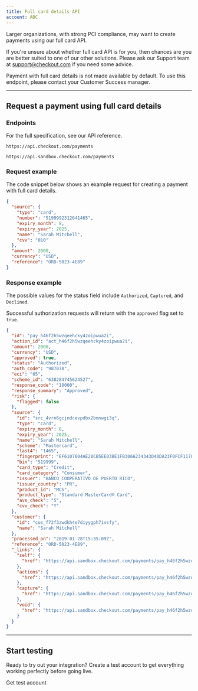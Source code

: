 ```yaml
--- 
title: Full card details API
account: ABC
---
```


Larger organizations, with strong PCI compliance, may want to create payments using our full card API.

<TipBox variant="note">

If you're unsure about whether full card API is for you, then chances are you are better suited to one of our other solutions. Please ask our Support team at <ExternalLink href="mailto:support@checkout.com">support@checkout.com</ExternalLink> if you need some advice.

</TipBox>

<TipBox variant="info" >

Payment with full card details is not made available by default. To use this endpoint, please contact your Customer Success manager.

</TipBox>

---

## Request a payment using full card details

### Endpoints

For the full specification, see our <ExternalLink href="https://api-reference.checkout.com" target="_blank">API reference</ExternalLink>.

<tabs>
<tab title="Live">
<LineCodeWrapper type="post">

`https://api.checkout.com/payments`

</LineCodeWrapper>
</tab>
<tab title="Sandbox">
<LineCodeWrapper type="post">

`https://api.sandbox.checkout.com/payments`

</LineCodeWrapper>
</tab>
</tabs>

### Request example

The code snippet below shows an example request for creating a payment with full card details.

```json
{
  "source": {
    "type": "card",
    "number": "5199992312641465",
    "expiry_month": 8,
    "expiry_year": 2025,
    "name": "Sarah Mitchell",
    "cvv": "010"
  },
  "amount": 2000,
  "currency": "USD",
  "reference": "ORD-5023-4E89"
}
```

### Response example

The possible values for the status field include `Authorized`, `Captured`, and `Declined`.

<TipBox variant="success" >

Successful authorization requests will return with the `approved` flag set to `true`.

</TipBox>

```json
{
  "id": "pay_h46f2h5wzqeehcky4zoipwua2i",
  "action_id": "act_h46f2h5wzqeehcky4zoipwua2i",
  "amount": 2000,
  "currency": "USD",
  "approved": true,
  "status": "Authorized",
  "auth_code": "987078",
  "eci": "05",
  "scheme_id": "638284745624527",
  "response_code": "10000",
  "response_summary": "Approved",
  "risk": {
    "flagged": false
  },
  "source": {
    "id": "src_4vrn6gcjndcevpdbx2bmnwgi3q",
    "type": "card",
    "expiry_month": 8,
    "expiry_year": 2025,
    "name": "Sarah Mitchell",
    "scheme": "Mastercard",
    "last4": "1465",
    "fingerprint": "EF6107604AE20CB5EE03BE1FB3066234343D40DA23F0FCF1178C74383E55AB09",
    "bin": "519999",
    "card_type": "Credit",
    "card_category": "Consumer",
    "issuer": "BANCO COOPERATIVO DE PUERTO RICO",
    "issuer_country": "PR",
    "product_id": "MCS",
    "product_type": "Standard MasterCard® Card",
    "avs_check": "S",
    "cvv_check": "Y"
  },
  "customer": {
    "id": "cus_f72f3zwdkh4e7diyygph7ivsfy",
    "name": "Sarah Mitchell"
  },
  "processed_on": "2019-01-28T15:35:09Z",
  "reference": "ORD-5023-4E89",
  "_links": {
    "self": {
      "href": "https://api.sandbox.checkout.com/payments/pay_h46f2h5wzqeehcky4zoipwua2i"
    },
    "actions": {
      "href": "https://api.sandbox.checkout.com/payments/pay_h46f2h5wzqeehcky4zoipwua2i/actions"
    },
    "capture": {
      "href": "https://api.sandbox.checkout.com/payments/pay_h46f2h5wzqeehcky4zoipwua2i/captures"
    },
    "void": {
      "href": "https://api.sandbox.checkout.com/payments/pay_h46f2h5wzqeehcky4zoipwua2i/voids"
    }
  }
}
```

---

## Start testing

Ready to try out your integration? Create a test account to get everything working perfectly before going live.

<ButtonLink href="https://www.checkout.com/get-test-account">Get test account</ButtonLink>
